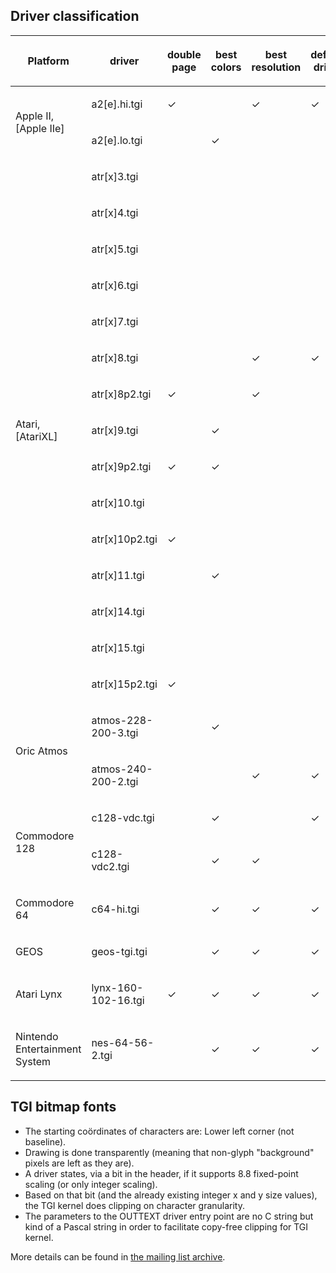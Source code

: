 == Driver classification ==
{| class="wikitable"
! Platform !! driver !! double page !! best colors !! best resolution !! default driver
|-
! rowspan="2" | Apple II,
<nowiki>[Apple IIe]</nowiki> || a2[e].hi.tgi || ✓ || &nbsp; || ✓   || ✓
|-
| a2[e].lo.tgi        || &nbsp; || ✓     || &nbsp; || &nbsp;
|-
! rowspan="15" | Atari,
<nowiki/>[AtariXL] || atr[x]3.tgi      || &nbsp; || &nbsp; || &nbsp; || &nbsp;
|-
| atr[x]4.tgi         || &nbsp; || &nbsp; || &nbsp; || &nbsp;
|-
| atr[x]5.tgi         || &nbsp; || &nbsp; || &nbsp; || &nbsp;
|-
| atr[x]6.tgi         || &nbsp; || &nbsp; || &nbsp; || &nbsp;
|-
| atr[x]7.tgi         || &nbsp; || &nbsp; || &nbsp; || &nbsp;
|-
| atr[x]8.tgi         || &nbsp; || &nbsp; || ✓     || ✓
|-
| atr[x]8p2.tgi       || ✓     || &nbsp; || ✓     || &nbsp;
|-
| atr[x]9.tgi         || &nbsp; || ✓     || &nbsp; || &nbsp;
|-
| atr[x]9p2.tgi       || ✓     || ✓     || &nbsp; || &nbsp;
|-
| atr[x]10.tgi        || &nbsp; || &nbsp; || &nbsp; || &nbsp;
|-
| atr[x]10p2.tgi      || ✓     || &nbsp; || &nbsp; || &nbsp;
|-
| atr[x]11.tgi        || &nbsp; || ✓     || &nbsp; || &nbsp;
|-
| atr[x]14.tgi        || &nbsp; || &nbsp; || &nbsp; || &nbsp;
|-
| atr[x]15.tgi        || &nbsp; || &nbsp; || &nbsp; || &nbsp;
|-
| atr[x]15p2.tgi      || ✓     || &nbsp; || &nbsp; || &nbsp;
|-
! rowspan="2" | Oric Atmos    || atmos-228-200-3.tgi || &nbsp; || ✓     || &nbsp; || &nbsp;
|-
| atmos-240-200-2.tgi || &nbsp; || &nbsp; || ✓     || ✓
|-
! rowspan="2" | Commodore 128 || c128-vdc.tgi        || &nbsp; || ✓     || &nbsp; || ✓
|-
| c128-vdc2.tgi       || &nbsp; || ✓     || ✓     || &nbsp;
|-
! Commodore 64  || c64-hi.tgi          || &nbsp; || ✓     || ✓     || ✓
|-
! GEOS          || geos-tgi.tgi        || &nbsp; || ✓     || ✓     || ✓
|-
! Atari Lynx    || lynx-160-102-16.tgi || ✓     || ✓     || ✓     || ✓
|-
! Nintendo<br/>
Entertainment<br/>
System          || nes-64-56-2.tgi     || &nbsp; || ✓     || ✓     || ✓
|}

== TGI bitmap fonts ==
* The starting co&ouml;rdinates of characters are: Lower left corner (not baseline).
* Drawing is done transparently (meaning that non-glyph "background" pixels are left as they are).
* A driver states, via a bit in the header, if it supports 8.8 fixed-point scaling (or only integer scaling).
* Based on that bit (and the already existing integer x and y size values), the TGI kernel does clipping on character granularity.
* The parameters to the OUTTEXT driver entry point are no C string but kind of a Pascal string in order to facilitate copy-free clipping for TGI kernel.
More details can be found in [http://cc65.github.io/mailarchive/2011-07/index.html#9551 the mailing list archive].